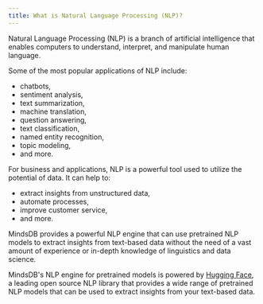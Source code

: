 ```yaml
---
title: What is Natural Language Processing (NLP)?
---
```


Natural Language Processing (NLP) is a branch of artificial intelligence that
enables computers to understand, interpret, and manipulate human language.

Some of the most popular applications of NLP include:

- chatbots,
- sentiment analysis,
- text summarization,
- machine translation,
- question answering,
- text classification,
- named entity recognition,
- topic modeling,
- and more.

For business and applications, NLP is a powerful tool used to utilize the potential of data. It can help to:

- extract insights from unstructured data,
- automate processes,
- improve customer service,
- and more.

MindsDB provides a powerful NLP engine that can use pretrained NLP models to extract insights from text-based data
without the need of a vast amount of experience or in-depth knowledge of linguistics and data science.

MindsDB's NLP engine for pretrained models is powered by [Hugging Face](https://huggingface.co/), a leading open source NLP library that provides a wide range
of pretrained NLP models that can be used to extract insights from your text-based data.
